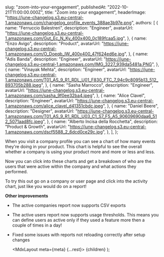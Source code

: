 
  slug: "zoom-into-your-engagement",
  publishedAt: "2022-10-21T11:00:00.000Z",
  title: "Zoom into your engagement",
  headerImage:
    "https://june-changelog.s3.eu-central-1.amazonaws.com/changelog_profile_events_388ae3b97e.png",
  authors: [
    {
      name: "Ferruccio Balestreri",
      description: "Engineer",
      avatarUrl:
        "https://june-changelog.s3.eu-central-1.amazonaws.com/Gut_Ec_N_Ky_400x400_0c189fcaa5.jpg",
    },
    {
      name: "Enzo Avigo",
      description: "Product",
      avatarUrl:
        "https://june-changelog.s3.eu-central-1.amazonaws.com/O_Doeqb_IW_400x400_47f624ed6e.jpg",
    },
    {
      name: "Adis Banda",
      description: "Engineer",
      avatarUrl: "https://june-changelog.s3.eu-central-1.amazonaws.com/IMG_3227_939da5481a.PNG",
    },
    {
      name: "Vinayak Mehta",
      description: "Engineer",
      avatarUrl:
        "https://june-changelog.s3.eu-central-1.amazonaws.com/T01_AS_9_R1_RDL_U01_F830_FTC_7_94c9c8095b13_512_893705b288.jpeg",
    },
    {
      name: "Sasha Marrocco",
      description: "Engineer",
      avatarUrl: "https://june-changelog.s3.eu-central-1.amazonaws.com/sasha_9f0ee32ba4.jpeg",
    },
    {
      name: "Alice Clavel",
      description: "Engineer",
      avatarUrl:
        "https://june-changelog.s3.eu-central-1.amazonaws.com/alice_clavel_d41351cbdc.jpeg",
    },
    {
      name: "Daniel Beere",
      description: "Designer",
      avatarUrl:
        "https://june-changelog.s3.eu-central-1.amazonaws.com/T01_AS_9_R1_RDL_U03_C1_S7_F5_A5_90609690daa6_512_5071aad8fc.jpeg",
    },
    {
      name: "Alberto Incisa della Rocchetta",
      description: "Product & Growth",
      avatarUrl: "https://june-changelog.s3.eu-central-1.amazonaws.com/dscf5588_2_6dcd0ce29c.jpg",
    },
  ],
};

When you visit a company profile you can see a chart of how many events they're doing in your product. This chart is helpful to see the overall whether a company is using your product more and more or less and less.

Now you can click into these charts and get a breakdown of who are the users that were active within the company and what actions they performed.

To try this out go on a company or user page and click into the activity chart, just like you would do on a report!

**Other improvements**

- The active companies report now supports CSV exports
- The active users report now supports usage thresholds. This means you can define users as active only if they used a feature more then a couple of times in a day!
- Fixed some issues with reports not reloading correctly after setup changes

  <MdxLayout meta={meta} {...rest}>
    {children}
  </MdxLayout>
);
